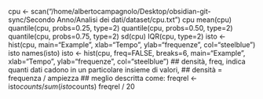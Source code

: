 cpu <- scan("/home/albertocampagnolo/Desktop/obsidian-git-sync/Secondo Anno/Analisi dei dati/dataset/cpu.txt")
cpu
mean(cpu)
quantile(cpu, probs=0.25, type=2)
quantile(cpu, probs=0.50, type=2)
quantile(cpu, probs=0.75, type=2)
sd(cpu)
IQR(cpu, type=2)
isto <- hist(cpu, main="Example", xlab="Tempo", ylab="frequenze", col="steelblue")
isto
names(isto)
isto <- hist(cpu, freq=FALSE, breaks=6, main="Example", xlab="Tempo", ylab="frequenze", col="steelblue") 
## densità, freq, indica quanti dati cadono in un particolare insieme di valori,
## densità = frequenza / ampiezza
## meglio descritta come:
freqrel <- isto$counts / sum(isto$counts)
freqrel / 20

